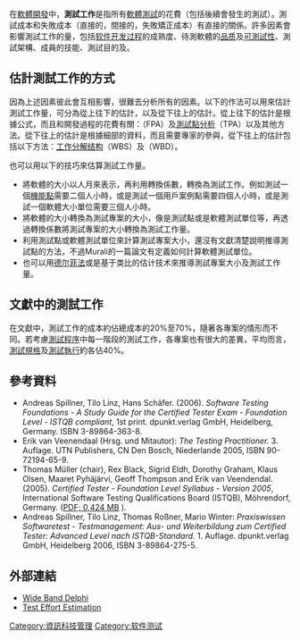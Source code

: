 {{no footnotes|time=2013-09-13T13:28:56+00:00}}
在[[軟體開發|軟體開發]]中，'''測試工作'''是指所有[[軟體測試|軟體測試]]的花費（包括後續會發生的測試）。測試成本和失敗成本（直接的，間接的，失敗矯正成本）有直接的關係。許多因素會影響測試工作的量，包括[[软件开发过程|软件开发过程]]的成熟度、待測軟體的[[品质|品质]]及[[軟體可測試性|可測試性]]、測試架構、成員的技能、測試目的及{{link-en|測試策略|test strategy}}。

== 估計測試工作的方式 ==
因為上述因素彼此會互相影響，很難去分析所有的因素。以下的作法可以用來估計測試工作量，可分為從上往下的估計，以及從下往上的估計。從上往下的估計是根據公式，而且和開發過程的花費有關：{{link-en|機能點分析|Function point analysis}}（FPA）及[[測試點分析|測試點分析]]（TPA）以及其他方法。從下往上的估計是根據細部的資料，而且需要專家的參與，從下往上的估計包括以下方法：[[工作分解结构|工作分解结构]]（WBS）及{{link-en|宽带德尔菲法|Wideband delphi}}（WBD）。

也可以用以下的技巧來估算測試工作量。
* 將軟體的大小以人月來表示，再利用轉換係數，轉換為測試工作。例如測試一個[[機能點|機能點]]需要二個人小時，或是測試一個用戶案例點需要四個人小時，或是測試一個軟體大小單位需要三個人小時。
* 將軟體的大小轉換為測試專案的大小，像是測試點或是軟體測試單位等，再透過轉換係數將測試專案的大小轉換為測試工作量。
* 利用測試點或軟體測試單位來計算測試專案大小，還沒有文獻清楚說明推導測試點的方法，不過Murali的一篇論文有定義如何計算軟體測試單位。
* 也可以用[[德尔菲法|德尔菲法]]或是基于类比的估计技术來推導測試專案大小及測試工作量。

== 文獻中的測試工作 ==
在文獻中，測試工作的成本約佔總成本的20%至70%，隨著各專案的情形而不同。若考慮[[測試程序|測試程序]]中每一階段的測試工作，各專案也有很大的差異，平均而言，[[測試規格|測試規格]]及[[測試執行|測試執行]]約各佔40%。

== 參考資料 ==
* Andreas Spillner, Tilo Linz, Hans Schäfer. (2006). ''Software Testing Foundations - A Study Guide for the Certified Tester Exam - Foundation Level - ISTQB compliant'', 1st print. dpunkt.verlag GmbH, Heidelberg, Germany. ISBN 3-89864-363-8.
* Erik van Veenendaal (Hrsg. und Mitautor): ''The Testing Practitioner.'' 3. Auflage. UTN Publishers, CN Den Bosch, Niederlande 2005, ISBN 90-72194-65-9.
* Thomas Müller (chair), Rex Black, Sigrid Eldh, Dorothy Graham, Klaus Olsen, Maaret Pyhäjärvi, Geoff Thompson and Erik van Veendendal. (2005). ''Certified Tester - Foundation Level Syllabus - Version 2005'', International Software Testing Qualifications Board (ISTQB), Möhrendorf, Germany.   ([http://www.istqb.org/downloads/syllabi/SyllabusFoundation2005.pdf PDF; 0,424 MB] {{Wayback|url=http://www.istqb.org/downloads/syllabi/SyllabusFoundation2005.pdf |date=20080828194152 }}).
* Andreas Spillner, Tilo Linz, Thomas Roßner, Mario Winter: ''Praxiswissen Softwaretest - Testmanagement: Aus- und Weiterbildung zum Certified Tester: Advanced Level nach ISTQB-Standard.'' 1. Auflage. dpunkt.verlag GmbH, Heidelberg 2006, ISBN 3-89864-275-5.

== 外部連結 ==
* [https://web.archive.org/web/20061107143654/http://tech.willeke.com/Programing/Guidelines/GL-10.htm Wide Band Delphi]
* [http://www.chemuturi.com/Test%20Effort%20Estimation.pdf Test Effort Estimation] {{Wayback|url=http://www.chemuturi.com/Test%20Effort%20Estimation.pdf |date=20181123074141 }}



[[Category:資訊科技管理|Category:資訊科技管理]]
[[Category:软件测试|Category:软件测试]]
